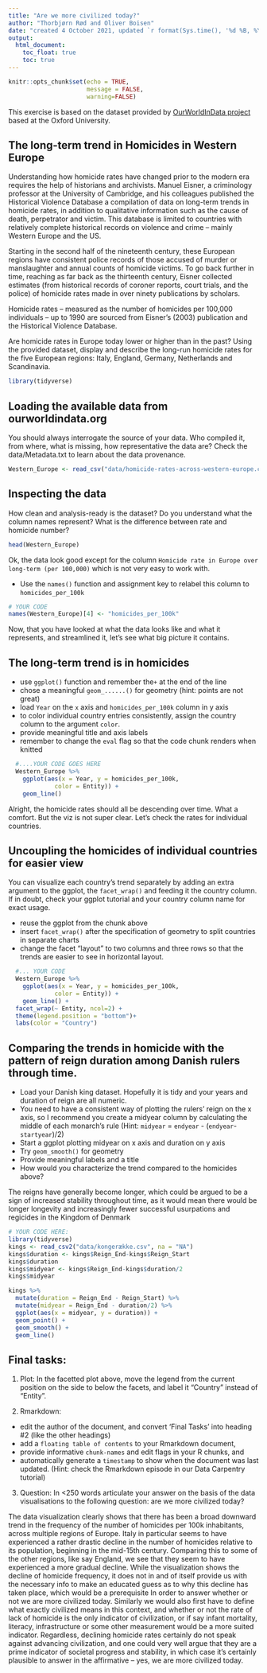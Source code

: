 ```yaml
---
title: "Are we more civilized today?"
author: "Thorbjørn Rød and Oliver Boisen"
date: "created 4 October 2021, updated `r format(Sys.time(), '%d %B, %Y')`"
output:
  html_document:
    toc_float: true
    toc: true
---
```


```r
knitr::opts_chunk$set(echo = TRUE,
                      message = FALSE,
                      warning=FALSE)
```
This exercise is based on the dataset provided by [OurWorldInData project](https://ourworldindata.org/homicides) based at the Oxford University.

## The long-term trend in Homicides in Western Europe

Understanding how homicide rates have changed prior to the modern era requires the help of historians and archivists. Manuel Eisner, a criminology professor at the University of Cambridge, and his colleagues published the Historical Violence Database \href{https://cjrc.osu.edu/research/interdisciplinary/hvd}: a compilation of data on long-term trends in homicide rates, in addition to qualitative information such as the cause of death, perpetrator and victim. This database is limited to countries with relatively complete historical records on violence and crime – mainly Western Europe and the US.

Starting in the second half of the nineteenth century, these European regions have consistent police records of those accused of murder or manslaughter and annual counts of homicide victims. To go back further in time, reaching as far back as the thirteenth century, Eisner collected estimates (from historical records of coroner reports, court trials, and the police) of homicide rates made in over ninety publications by scholars.

Homicide rates – measured as the number of homicides per 100,000 individuals – up to 1990 are sourced from Eisner’s (2003) publication and the Historical Violence Database. 

Are homicide rates in Europe today lower or higher than in the past? Using the provided dataset, display and describe the long-run homicide rates for the five European regions: Italy, England, Germany, Netherlands and Scandinavia.

```r
library(tidyverse)
```

## Loading the available data from ourworldindata.org

You should always interrogate the source of your data. Who compiled it, from where, what is missing, how representative the data are? Check the data/Metadata.txt to learn about the data provenance.

```r
Western_Europe <- read_csv("data/homicide-rates-across-western-europe.csv")
```

## Inspecting the data

How clean and analysis-ready is the dataset? Do you understand what the column names represent? What is the difference between rate and homicide number?

```r
head(Western_Europe)
```

Ok, the data look good except for the column `Homicide rate in Europe over long-term (per 100,000)` which is not very easy to work with.

- Use the `names()` function and assignment key to relabel this column to `homicides_per_100k` 

```r
# YOUR CODE
names(Western_Europe)[4] <- "homicides_per_100k"
``` 

Now, that you have looked at what the data looks like and what it represents, and streamlined it, let's see what big picture it contains.

## The long-term trend is in homicides

- use `ggplot()` function and remember the`+` at the end of the line
- chose a meaningful `geom_......()`  for geometry (hint: points are not great)
- load `Year` on the `x` axis and `homicides_per_100k` column in y axis
- to color individual country entries consistently, assign the country column to the argument `color`.
- provide meaningful title and axis labels
- remember to change the `eval` flag so that the code chunk renders when knitted 

```r
  #....YOUR CODE GOES HERE
  Western_Europe %>%
    ggplot(aes(x = Year, y = homicides_per_100k,
             color = Entity)) +
    geom_line()
```


Alright, the homicide rates should all be descending over time. What a comfort. But the viz is not super clear. Let's check the rates for individual countries.

## Uncoupling the homicides of individual countries for easier view

You can visualize each country's trend separately by adding an extra argument to the ggplot, the `facet_wrap()` and feeding it the country column. If in doubt, check your ggplot tutorial and your country column name for exact usage.

- reuse the ggplot from the chunk above
- insert `facet_wrap()` after the specification of geometry to split countries in separate charts
- change the facet "layout" to two columns and three rows so that the trends are easier to see in horizontal layout. 


```r
  #... YOUR CODE
  Western_Europe %>%
    ggplot(aes(x = Year, y = homicides_per_100k,
             color = Entity)) +
    geom_line() +
  facet_wrap(~ Entity, ncol=2) +
  theme(legend.position = "bottom")+
  labs(color = "Country") 

```

## Comparing the trends in homicide with the pattern of reign duration among Danish rulers through time.

- Load your Danish king dataset. Hopefully it is tidy and your years and duration of reign are all numeric.
- You need to have a consistent way of plotting the rulers' reign on the x axis, so I recommend you create a midyear column by calculating the middle of each monarch's rule (Hint: `midyear` = `endyear` - (`endyear`-`startyear`)/2)
- Start a ggplot plotting midyear on x axis and duration on y axis
- Try `geom_smooth()` for geometry 
- Provide meaningful labels and a title
- How would you characterize the trend compared to the homicides above?

The reigns have generally become longer, which could be argued to be a sign of increased stability throughout time, as it would mean there would be longer longevity and increasingly fewer successful usurpations and regicides in the Kingdom of Denmark

```r
# YOUR CODE HERE:
library(tidyverse)
kings <- read_csv2("data/kongerække.csv", na = "NA")
kings$duration <- kings$Reign_End-kings$Reign_Start
kings$duration
kings$midyear <- kings$Reign_End-kings$duration/2
kings$midyear

kings %>%
  mutate(duration = Reign_End - Reign_Start) %>% 
  mutate(midyear = Reign_End - duration/2) %>% 
  ggplot(aes(x = midyear, y = duration)) +
  geom_point() +
  geom_smooth() +
  geom_line()
```
## **Final tasks:**

1) Plot: In the facetted plot above, move the legend from the current position on the side to below the facets, and label it "Country" instead of "Entity".


2) Rmarkdown: 

  - edit the author of the document, and convert 'Final Tasks' into heading #2 (like the other headings) 
  - add a `floating table of contents` to your Rmarkdown document,
  - provide informative `chunk-names` and edit flags in your R chunks, and
  - automatically generate a `timestamp` to show when the document was last updated. (Hint: check the Rmarkdown episode in our Data Carpentry tutorial)

3) Question: In <250 words articulate your answer on the basis of the data visualisations to the following question: are we more civilized today?

The data visualization clearly shows that there has been a broad downward trend in the frequency of the number of homicides per 100k inhabitants, across multiple regions of Europe. Italy in particular seems to have experienced a rather drastic decline in the number of homicides relative to its population, beginning in the mid-15th century. Comparing this to some of the other regions, like say England, we see that they seem to have experienced a more gradual decline. While the visualization shows the decline of homicide frequency, it does not in and of itself provide us with the necessary info to make an educated guess as to why this decline has taken place, which would be a prerequisite In order to answer whether or not we are more civilized today. Similarly we would also first have to define what exactly civilized means in this context, and whether or not the rate of lack of homicide is the only indicator of civilization, or if say infant mortality, literacy, infrastructure or some other measurement would be a more suited indicator. Regardless, declining homicide rates certainly do not speak against advancing civilization, and one could very well argue that they are a prime indicator of societal progress and stability, in which case it’s certainly plausible to answer in the affirmative – yes, we are more civilized today.